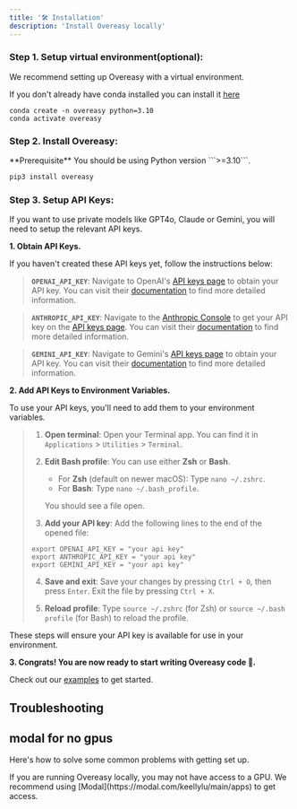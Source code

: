 ```yaml
---
title: '🛠️ Installation'
description: 'Install Overeasy locally'
---
```



### **Step 1.** Setup virtual environment(optional):
We recommend setting up Overeasy with a virtual environment.

If you don't already have conda installed you can install it [here](https://docs.anaconda.com/free/miniconda/miniconda-install/)

``` 
conda create -n overeasy python=3.10
conda activate overeasy
```


### **Step 2.** Install Overeasy:
<Info>
  **Prerequisite** You should be using Python version ```>=3.10```.
</Info>
<CodeGroup>

```bash pip3
pip3 install overeasy
```

</CodeGroup>

### **Step 3.** Setup API Keys:

If you want to use private models like GPT4o, Claude or Gemini, you will need to setup the relevant API keys.

**1. Obtain API Keys.**

If you haven't created these API keys yet, follow the instructions below:

> **`OPENAI_API_KEY`**: Navigate to OpenAI's [API keys page](https://platform.openai.com/account/api-keys) to obtain your API key.  You can visit their [documentation](https://platform.openai.com/docs/quickstart) to find more detailed information.


> **`ANTHROPIC_API_KEY`**: Navigate to the [Anthropic Console](https://console.anthropic.com/login?returnTo=%2F%3F) to get your API key on the [API keys page](https://console.anthropic.com/settings/keys). You can visit their [documentation](https://docs.anthropic.com/en/docs/getting-access-to-claude) to find more detailed information.


> **`GEMINI_API_KEY`**: Navigate to Gemini's [API keys page](https://aistudio.google.com/app/apikey) to obtain your API key. You can visit their [documentation](https://ai.google.dev/gemini-api/docs/api-key) to find more detailed information.

**2. Add API Keys to Environment Variables.**

To use your API keys, you'll need to add them to your environment variables.

> 
> 1. **Open terminal**: Open your Terminal app. You can find it in `Applications` > `Utilities` > `Terminal`.
> 
> 2. **Edit Bash profile**: You can use either **Zsh** or **Bash**.
> 
>      - For **Zsh** (default on newer macOS): Type `nano ~/.zshrc`.
>      - For **Bash**: Type `nano ~/.bash_profile`.
> 
>      You should see a file open.
>
> 3. **Add your API key**: Add the following lines to the end of the opened file:
> 
> ```
> export OPENAI_API_KEY = "your api key"
> export ANTHROPIC_API_KEY = "your api key"
> export GEMINI_API_KEY = "your api key"
> ```
> 4. **Save and exit**: Save your changes by pressing `Ctrl + O`, then press `Enter`. Exit the file by pressing `Ctrl + X`.
> 
> 5. **Reload profile**: Type `source ~/.zshrc` (for Zsh) or `source ~/.bash profile` (for Bash) to reload the profile.

These steps will ensure your API key is available for use in your environment.

**3. Congrats! You are now ready to start writing Overeasy code 🥳.** 

Check out our [examples](/examples/overview) to get started.


## Troubleshooting

## modal for no gpus

Here's how to solve some common problems with getting set up.

<AccordionGroup>
  <Accordion title="Why am I getting a __ error?">
    If you are running Overeasy locally, you may not have access to a GPU. 
    We recommend using [Modal](https://modal.com/keellylu/main/apps) to get access.
  </Accordion>
</AccordionGroup>
